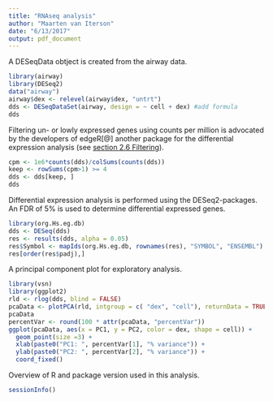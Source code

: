 ```yaml
---
title: "RNAseq analysis"
author: "Maarten van Iterson"
date: "6/13/2017"
output: pdf_document
---
```


A DESeqData obtject is created from the airway data.

```r
library(airway)
library(DESeq2)
data("airway")
airway$dex <- relevel(airway$dex, "untrt")
dds <- DESeqDataSet(airway, design = ~ cell + dex) #add formula
dds
```

Filtering un- or lowly expressed genes using counts per million is
advocated by the developers of edgeR[@] another package for the
differential expression analysis (see
[section 2.6 Filtering](https://bioconductor.org/packages/release/bioc/vignettes/edgeR/inst/doc/edgeRUsersGuide.pdf)).


```r
cpm <- 1e6*counts(dds)/colSums(counts(dds))
keep <- rowSums(cpm>1) >= 4                
dds <- dds[keep, ]
dds
```


Differential expression analysis is performed using the DESeq2-packages. An FDR of 5% is used to determine differential expressed genes.  

```r
library(org.Hs.eg.db)
dds <- DESeq(dds)
res <- results(dds, alpha = 0.05)
res$Symbol <- mapIds(org.Hs.eg.db, rownames(res), "SYMBOL", "ENSEMBL")
res[order(res$padj),]
```

A principal component plot for exploratory analysis.

```r
library(vsn)
library(ggplot2)
rld <- rlog(dds, blind = FALSE)
pcaData <- plotPCA(rld, intgroup = c( "dex", "cell"), returnData = TRUE)
pcaData
percentVar <- round(100 * attr(pcaData, "percentVar"))
ggplot(pcaData, aes(x = PC1, y = PC2, color = dex, shape = cell)) +
  geom_point(size =3) +
  xlab(paste0("PC1: ", percentVar[1], "% variance")) +
  ylab(paste0("PC2: ", percentVar[2], "% variance")) +
  coord_fixed()
```


Overview of R and package version used in this analysis.

```r
sessionInfo()
```



